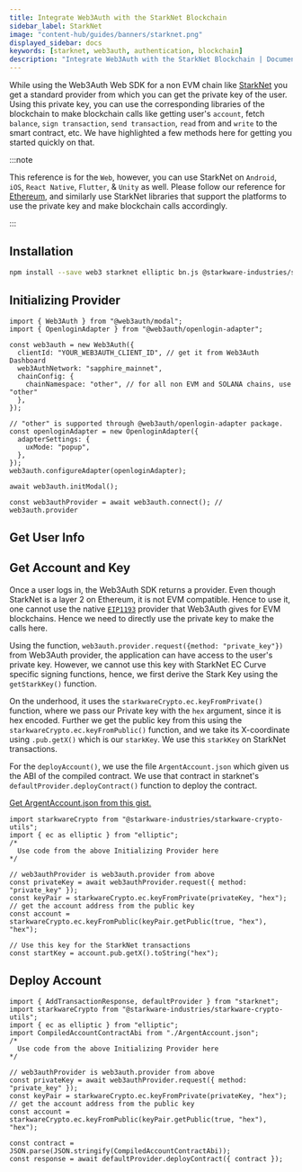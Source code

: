 ```yaml
---
title: Integrate Web3Auth with the StarkNet Blockchain
sidebar_label: StarkNet
image: "content-hub/guides/banners/starknet.png"
displayed_sidebar: docs
keywords: [starknet, web3auth, authentication, blockchain]
description: "Integrate Web3Auth with the StarkNet Blockchain | Documentation - Web3Auth"
---
```



While using the Web3Auth Web SDK for a non EVM chain like [StarkNet](https://starkware.co/starknet/) you get a standard provider from which you can
get the private key of the user. Using this private key, you can use the corresponding libraries of the blockchain to make blockchain calls like
getting user's `account`, fetch `balance`, `sign transaction`, `send transaction`, `read` from and `write` to the smart contract, etc. We have
highlighted a few methods here for getting you started quickly on that.

:::note

This reference is for the `Web`, however, you can use StarkNet on `Android`, `iOS`, `React Native`, `Flutter`, & `Unity` as well. Please follow our
reference for [Ethereum](/connect-blockchain/ethereum/), and similarly use StarkNet libraries that support the platforms to use the private key and
make blockchain calls accordingly.

:::

## Installation

```bash npm2yarn
npm install --save web3 starknet elliptic bn.js @starkware-industries/starkware-crypto-utils
```

## Initializing Provider

```tsx
import { Web3Auth } from "@web3auth/modal";
import { OpenloginAdapter } from "@web3auth/openlogin-adapter";

const web3auth = new Web3Auth({
  clientId: "YOUR_WEB3AUTH_CLIENT_ID", // get it from Web3Auth Dashboard
  web3AuthNetwork: "sapphire_mainnet",
  chainConfig: {
    chainNamespace: "other", // for all non EVM and SOLANA chains, use "other"
  },
});

// "other" is supported through @web3auth/openlogin-adapter package.
const openloginAdapter = new OpenloginAdapter({
  adapterSettings: {
    uxMode: "popup",
  },
});
web3auth.configureAdapter(openloginAdapter);

await web3auth.initModal();

const web3authProvider = await web3auth.connect(); // web3auth.provider
```

## Get User Info

<GetUserInfoSnippet />

## Get Account and Key

Once a user logs in, the Web3Auth SDK returns a provider. Even though StarkNet is a layer 2 on Ethereum, it is not EVM compatible. Hence to use it,
one cannot use the native [`EIP1193`](https://eips.ethereum.org/EIPS/eip-1193) provider that Web3Auth gives for EVM blockchains. Hence we need to
directly use the private key to make the calls here.

Using the function, `web3auth.provider.request({method: "private_key"})` from Web3Auth provider, the application can have access to the user's private
key. However, we cannot use this key with StarkNet EC Curve specific signing functions, hence, we first derive the Stark Key using the `getStarkKey()`
function.

On the underhood, it uses the `starkwareCrypto.ec.keyFromPrivate()` function, where we pass our Private key with the `hex` argument, since it is hex
encoded. Further we get the public key from this using the `starkwareCrypto.ec.keyFromPublic()` function, and we take its X-coordinate using
`.pub.getX()` which is our `starkKey`. We use this `starkKey` on StarkNet transactions.

For the `deployAccount()`, we use the file `ArgentAccount.json` which given us the ABI of the compiled contract. We use that contract in starknet's
`defaultProvider.deployContract()` function to deploy the contract.

[Get ArgentAccount.json from this gist.](https://gist.githubusercontent.com/yashovardhan/27e622a0f8de5acb3686674cd10fe0c8/raw/c1b2f70996083d2c3e85330464f71735aecf58a8/ArgentAccount.json)

```tsx
import starkwareCrypto from "@starkware-industries/starkware-crypto-utils";
import { ec as elliptic } from "elliptic";
/*
  Use code from the above Initializing Provider here
*/

// web3authProvider is web3auth.provider from above
const privateKey = await web3authProvider.request({ method: "private_key" });
const keyPair = starkwareCrypto.ec.keyFromPrivate(privateKey, "hex");
// get the account address from the public key
const account = starkwareCrypto.ec.keyFromPublic(keyPair.getPublic(true, "hex"), "hex");

// Use this key for the StarkNet transactions
const startKey = account.pub.getX().toString("hex");
```

## Deploy Account

```tsx
import { AddTransactionResponse, defaultProvider } from "starknet";
import starkwareCrypto from "@starkware-industries/starkware-crypto-utils";
import { ec as elliptic } from "elliptic";
import CompiledAccountContractAbi from "./ArgentAccount.json";
/*
  Use code from the above Initializing Provider here
*/

// web3authProvider is web3auth.provider from above
const privateKey = await web3authProvider.request({ method: "private_key" });
const keyPair = starkwareCrypto.ec.keyFromPrivate(privateKey, "hex");
// get the account address from the public key
const account = starkwareCrypto.ec.keyFromPublic(keyPair.getPublic(true, "hex"), "hex");

const contract = JSON.parse(JSON.stringify(CompiledAccountContractAbi));
const response = await defaultProvider.deployContract({ contract });
```
